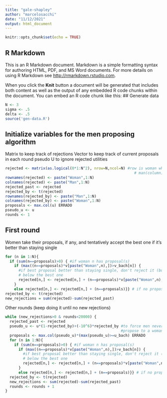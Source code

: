 ```yaml
---
title: "gale-shapley"
author: "marcelosacchi"
date: "11/12/2021"
output: html_document
---
```


```r
knitr::opts_chunk$set(echo = TRUE)
```

## R Markdown

This is an R Markdown document. Markdown is a simple formatting syntax for authoring HTML, PDF, and MS Word documents. For more details on using R Markdown see <http://rmarkdown.rstudio.com>.

When you click the **Knit** button a document will be generated that includes both content as well as the output of any embedded R code chunks within the document. You can embed an R code chunk like this:
## Generate data
```r
N <- 3
sigma <- .5
delta <- .5
source('gen-data.R')
```

## Initialize variables for the men proposing algorithm

Matrix to keep track of rejections
Vector to keep track of current proposals in each round
pseudo U to ignore rejected utilities
```r
rejected <- matrix(as.logical(0*1:N^2), nrow=N,ncol=N) #row is woman who rejects
                                                          # man(column)
rownames(rejected) <- paste("Woman",1:N)
colnames(rejected) <- paste("Man",1:N)
rejected_past <- rejected
rejected_by <- t(rejected)
rownames(rejected_by) <- paste("Man",1:N)
colnames(rejected_by) <- paste("Woman",1:N)
proposals <- max.col(u) ERRADO
pseudo_u <- u
rounds <- 1
```

## First round
Women take their proposals, if any, and tentatively accept the best one if it's 
better than staying single
```r
for (n in 1:N){
  if (sum(n==proposals)>0) { #if woman n has proposal(s)
    if (max((n==proposals)*v[paste("Woman",n),])>v_bach[n]) {
      #if best proposal better than staying single, don't reject it (but reject proposals
      # below the best one
      rejected[n,] <- rejected[n,] + (n==proposals)*v[paste("Woman",n),]<max((n==proposals)*v[paste("Woman",n),]) & (n==proposals) # adds new rejections to previous ones
    }
    else rejected[n,] <- rejected[n,] + (n==proposals)}} # if no proposal tops being single, reject all
rejected_by <- t(rejected)
new_rejections = sum(rejected)-sum(rejected_past)
```
Other rounds (keep doing it until no new rejections)
```r
while (new_rejections>0 & rounds<20000) {
  rejected_past <- rejected
  pseudo_u <- u*(1-rejected_by)+(-10^6)*rejected_by #to force men never to 
                                                    #propose to a woman twice
  proposals <- max.col(pseudo_u)*(max(pseudo_u)>=u_bach) ERRADO
  for (n in 1:N){
    if (sum(n==proposals)>0) { #if woman n has proposal(s)
      if (max((n==proposals)*v[paste("Woman",n),])>v_bach[n]) {
        #if best proposal better than staying single, don't reject it (but reject proposals
        # below the best one
        rejected[n,] <- rejected[n,] + (n==proposals)*v[paste("Woman",n),]<max((n==proposals)*v[paste("Woman",n),]) & (n==proposals) # adds new rejections to previous ones
      }
      else rejected[n,] <- rejected[n,] + (n==proposals)}} # if no proposal tops being single, reject all
  rejected_by <- t(rejected)
  new_rejections <- sum(rejected)-sum(rejected_past)
  rounds <- rounds + 1
}
```

